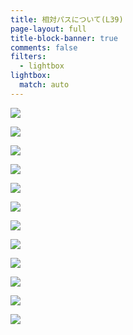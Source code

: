 ```yaml
---
title: 相対パスについて(L39)
page-layout: full
title-block-banner: true
comments: false
filters:
  - lightbox
lightbox: 
  match: auto
---
```


::: {layout-ncol=3}
![](slides/slides022.jpg){group="slides"}

![](slides/slides023.jpg){group="slides"}

![](slides/slides024.jpg){group="slides"}

![](slides/slides025.jpg){group="slides"}

![](slides/slides026.jpg){group="slides"}

![](slides/slides027.jpg){group="slides"}

![](slides/slides028.jpg){group="slides"}

![](slides/slides029.jpg){group="slides"}

![](slides/slides030.jpg){group="slides"}

![](slides/slides031.jpg){group="slides"}

![](slides/slides032.jpg){group="slides"}

![](slides/slides033.jpg){group="slides"}
:::